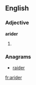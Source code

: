 ==English==

===Adjective===
'''arider'''

# {{comparative of|[[arid]]}}

===Anagrams===
* [[raider#English|raider]]

[[fr:arider]]